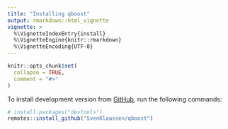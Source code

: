 ```yaml
---
title: "Installing qboost"
output: rmarkdown::html_vignette
vignette: >
  %\VignetteIndexEntry{install}
  %\VignetteEngine{knitr::rmarkdown}
  %\VignetteEncoding{UTF-8}
---
```


```r
knitr::opts_chunk$set(
  collapse = TRUE,
  comment = "#>"
)
```

To install development version from [GitHub](https://github.com/), run the following commands:

``` r
# install.packages("devtools")
remotes::install_github("SvenKlaassen/qboost")
```

